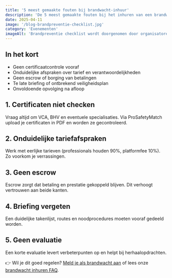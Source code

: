 ```yaml
---
title: '5 meest gemaakte fouten bij brandwacht-inhuur'
description: 'De 5 meest gemaakte fouten bij het inhuren van een brandwacht en hoe je ze voorkomt met eerlijke tarieven en certificaatcontrole.'
date: 2025-04-11
image: '/blog-brandpreventie-checklist.jpg'
category: 'Evenementen'
imageAlt: 'Brandpreventie checklist wordt doorgenomen door organisatoren'
---
```


## In het kort

- Geen certificaatcontrole vooraf
- Onduidelijke afspraken over tarief en verantwoordelijkheden
- Geen escrow of borging van betalingen
- Te late briefing of ontbrekend veiligheidsplan
- Onvoldoende opvolging na afloop

## 1. Certificaten niet checken

Vraag altijd om VCA, BHV en eventuele specialisaties. Via ProSafetyMatch upload je certificaten in PDF en worden ze gecontroleerd.

## 2. Onduidelijke tariefafspraken

Werk met eerlijke tarieven (professionals houden 90%, platformfee 10%). Zo voorkom je verrassingen.

## 3. Geen escrow

Escrow zorgt dat betaling en prestatie gekoppeld blijven. Dit verhoogt vertrouwen aan beide kanten.

## 4. Briefing vergeten

Een duidelijke takenlijst, routes en noodprocedures moeten vooraf gedeeld worden.

## 5. Geen evaluatie

Een korte evaluatie levert verbeterpunten op en helpt bij herhaalopdrachten.

👉 Wil je dit goed regelen? [Meld je als brandwacht aan](/zzp/aanmelden) of lees onze [brandwacht inhuren FAQ](https://www.probrandwacht.nl/faq).
